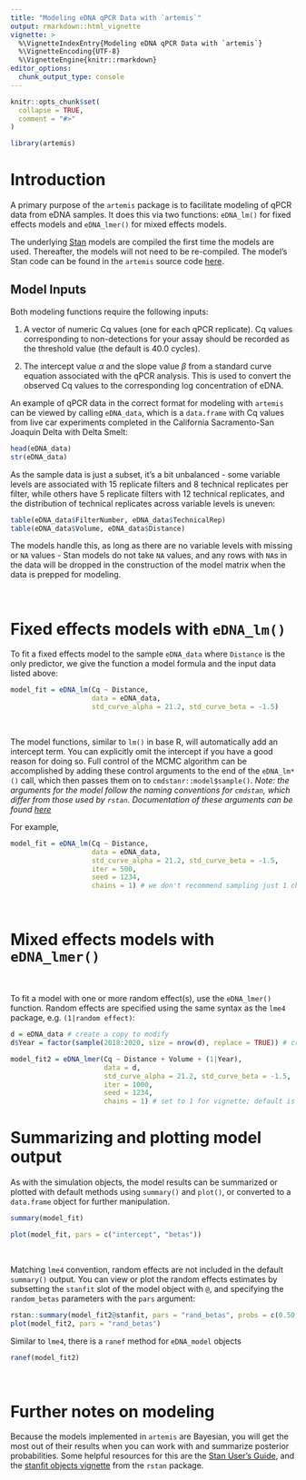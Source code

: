 ```yaml
---
title: "Modeling eDNA qPCR Data with `artemis`"
output: rmarkdown::html_vignette
vignette: >
  %\VignetteIndexEntry{Modeling eDNA qPCR Data with `artemis`}
  %\VignetteEncoding{UTF-8}
  %\VignetteEngine{knitr::rmarkdown}
editor_options: 
  chunk_output_type: console
---
```


```r
knitr::opts_chunk$set(
  collapse = TRUE,
  comment = "#>"
)
```

```r
library(artemis)
```

# Introduction

A primary purpose of the `artemis` package is to facilitate modeling of qPCR data from eDNA samples.  It does this via two functions: `eDNA_lm()` for fixed effects models and `eDNA_lmer()` for mixed effects models.

The underlying [Stan](https://mc-stan.org) models are compiled the
first time the models are used. Thereafter, the models will not need
to be re-compiled. The model's Stan code can be found in the `artemis` source code [here](https://github.com/fishsciences/artemis/tree/master/inst/stan_files). 

## Model Inputs

Both modeling functions require the following inputs:

1. A vector of numeric Cq values (one for each qPCR replicate). Cq values corresponding to non-detections for your assay should be recorded as the threshold value (the default is 40.0 cycles).

2. The intercept value $\alpha$ and the slope value $\beta$ from a
   standard curve equation associated with the qPCR analysis. This is
   used to convert the observed Cq values to the corresponding log
   concentration of eDNA.

An example of qPCR data in the correct format for modeling with `artemis` can be viewed by calling `eDNA_data`, which is a `data.frame` with Cq values from live car experiments completed in the California Sacramento-San Joaquin Delta with Delta Smelt:

```r
head(eDNA_data)
str(eDNA_data)
```

As the sample data is just a subset, it's a bit unbalanced - some variable levels are associated with 15 replicate filters and 8 technical replicates per filter, while others have 5 replicate filters with 12 technical replicates, and the distribution of technical replicates across variable levels is uneven:

```r
table(eDNA_data$FilterNumber, eDNA_data$TechnicalRep)
table(eDNA_data$Volume, eDNA_data$Distance)

```

The models handle this, as long as there are no variable levels with missing or `NA` values - Stan models do not take `NA` values, and any rows with `NA`s in the data will be dropped in the construction of the model matrix when the data is prepped for modeling.

<br>

# Fixed effects models with `eDNA_lm()`

To fit a fixed effects model to the sample `eDNA_data` where `Distance` is the only predictor, we give the function a model formula and the input data listed above:

```r

model_fit = eDNA_lm(Cq ~ Distance, 
                    data = eDNA_data,
                    std_curve_alpha = 21.2, std_curve_beta = -1.5)

```

<br>

The model functions, similar to `lm()` in base R, will automatically
add an intercept term. You can explicitly omit the intercept if you
have a good reason for doing so.  Full control of the MCMC algorithm
can be accomplished by adding these control arguments to the end of
the `eDNA_lm*()` call, which then passes them on to
`cmdstanr::model$sample()`. *Note: the arguments for the model follow
the naming conventions for `cmdstan`, which differ from those used by
`rstan`. Documentation of these arguments can be found
[here](https://mc-stan.org/cmdstanr/reference/model-method-sample.html)*

For example,


```r
model_fit = eDNA_lm(Cq ~ Distance, 
                    data = eDNA_data,
                    std_curve_alpha = 21.2, std_curve_beta = -1.5,
                    iter = 500, 
                    seed = 1234, 
                    chains = 1) # we don't recommend sampling just 1 chain; the default is 4

```

<br>

<!-- By default, `artemis` suppresses the (often verbose) output from Stan, -->
<!-- but users can (and should) enable it with `verbose = TRUE` when the model is sampling slowly or the -->
<!-- output suggests the MCMC algorithm might not have converged, for example, -->

<!-- ```{r warning = FALSE, eval=TRUE} -->
<!-- model_fit = eDNA_lm(Cq ~ Distance + Volume + Distance*Volume,  -->
<!--                     data = eDNA_data, -->
<!--                     std_curve_alpha = 21.2, std_curve_beta = -1.5, -->
<!--                     iter = 500,  -->
<!--                     seed = 1234,  -->
<!--                     n_chain = 1, # set to 1 for vignette; default is 4 -->
<!--                     verbose = TRUE) -->
<!-- ``` -->

<!-- <br> -->

# Mixed effects models with `eDNA_lmer()`

<br>

To fit a model with one or more random effect(s), use the `eDNA_lmer()` function. Random effects are specified using the same syntax as the `lme4` package, e.g. `(1|random effect)`:

```r
d = eDNA_data # create a copy to modify 
d$Year = factor(sample(2018:2020, size = nrow(d), replace = TRUE)) # create a random variable

model_fit2 = eDNA_lmer(Cq ~ Distance + Volume + (1|Year),
                       data = d,
                       std_curve_alpha = 21.2, std_curve_beta = -1.5,
                       iter = 1000, 
                       seed = 1234, 
                       chains = 1) # set to 1 for vignette; default is 4

```

# Summarizing and plotting model output

As with the simulation objects, the model results can be summarized or plotted with default methods using
`summary()` and `plot()`, or converted to a `data.frame` object for further manipulation.

```r
summary(model_fit)

plot(model_fit, pars = c("intercept", "betas"))
```

<br>

Matching `lme4` convention, random effects are not included in the default `summary()` output.  You can view or plot the random effects estimates by subsetting the `stanfit` slot of the model object with `@`, and specifying the `random_betas` parameters with the `pars` argument:

```r
rstan::summary(model_fit2@stanfit, pars = "rand_betas", probs = c(0.50, 0.025, 0.975))$summary
plot(model_fit2, pars = "rand_betas")
```

Similar to `lme4`, there is a `ranef` method for `eDNA_model` objects

```r
ranef(model_fit2)
```

<br>

# Further notes on modeling

Because the models implemented in `artemis` are Bayesian, you will get the most out of their results when you can work with and summarize posterior probabilities.  Some helpful resources for this are the [Stan User's Guide](https://mc-stan.org/docs/2_22/stan-users-guide/index.html), and the [stanfit objects vignette](http://mc-stan.org/rstan/articles/stanfit_objects.html) from the `rstan` package.

<br>
---
<br>
